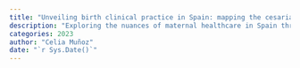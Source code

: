 ```yaml
---
title: "Unveiling birth clinical practice in Spain: mapping the cesarian sections and birth dynamics"
description: "Exploring the nuances of maternal healthcare in Spain through an augmented map, showcasing original cesarean section rates alongside additional insights such as total births per autonomous community and cesarean rates adjusted for the average maternal age."
categories: 2023
author: "Celia Muñoz"
date: "`r Sys.Date()`"
---
```

